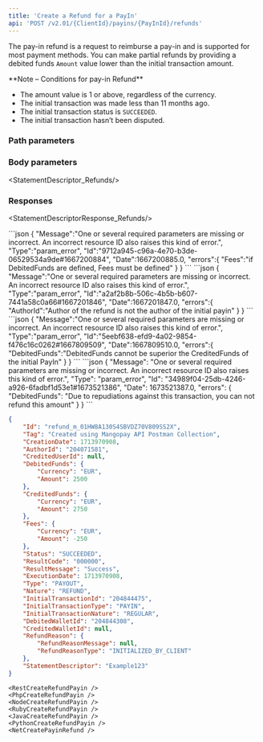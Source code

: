 ```yaml
---
title: 'Create a Refund for a PayIn'  
api: 'POST /v2.01/{ClientId}/payins/{PayInId}/refunds'  
---
```


  

The pay-in refund is a request to reimburse a pay-in and is supported for most payment methods. You can make partial refunds by providing a debited funds `Amount` value lower than the initial transaction amount.  

<Note>  
**Note – Conditions for pay-in Refund** 

- The amount value is 1 or above, regardless of the currency.  
- The initial transaction was made less than 11 months ago.  
- The initial transaction status is `SUCCEEDED`.  
- The initial transaction hasn’t been disputed.
</Note>  

### Path parameters  

<PayInId />  

### Body parameters  

<Tag />  

<AuthorId3 />  

<DebitedFunds7 />  

<Fees6 />  

<StatementDescriptor_Refunds/>

### Responses  

<AccordionGroup>

<Accordion title="200 - Direct debit pay-in refund with StatementDescriptor">  

<IdResponse />  

<TagResponse />  

<CreationDateResponse />  

<AuthorId3Response />  

<CreditedUserIdResponse />  

<DebitedFunds5Response />  

<CreditedFunds3Response />  

<Fees9Response />  

<Status2Response />  

<ResultCodeResponse />  

<ResultMessageResponse />  

<ExecutionDateResponse />  

<TypeResponse />  

<NatureResponse />  

<InitialTransactionId1Response />  

<InitialTransactionType1Response />  

<InitialTransactionNature1Response />  

<DebitedWalletIdResponse />  

<CreditedWalletIdResponse />  

<RefundReasonResponse />

<StatementDescriptorResponse_Refunds/>

</Accordion>

</AccordionGroup>  

<AccordionGroup>  

<Accordion title="400 - Fees parameter must be defined">
```json
{
    "Message":"One or several required parameters are missing or incorrect. An incorrect resource ID also raises this kind of error.",
    "Type":"param_error",
    "Id":"9712a945-c96a-4e70-b3de-06529534a9de#1667200884",
    "Date":1667200885.0,
    "errors":{
        "Fees":"if DebitedFunds are defined, Fees must be defined"
    }
}  
 ``` 
 </Accordion>
<Accordion title="400 - Incorrect AuthorId">
```json
{
    "Message":"One or several required parameters are missing or incorrect. An incorrect resource ID also raises this kind of error.",
    "Type":"param_error",
    "Id":"a2af2b8b-506c-4b5b-b607-7441a58c0a66#1667201846",
    "Date":1667201847.0,
    "errors":{
        "AuthorId":"Author of the refund is not the author of the initial payin"
    }
}  
 ```  
 </Accordion>
<Accordion title="400 - DebitedFunds exceed initial CreditedFunds">
```json
{
    "Message":"One or several required parameters are missing or incorrect. An incorrect resource ID also raises this kind of error.",
    "Type":"param_error",
    "Id":"5eebf638-efd9-4a02-9854-f476c16c0262#1667809509",
    "Date":1667809510.0,
    "errors":{
        "DebitedFunds":"DebitedFunds cannot be superior the CreditedFunds of the initial PayIn"
    }
}  
 ```  
</Accordion>
<Accordion title="400 - The transaction is already disputed">
```json
{
    "Message": "One or several required parameters are missing or incorrect. An incorrect resource ID also raises this kind of error.",
    "Type": "param_error",
    "Id": "34989f04-25db-4246-a926-6fadbf1d53e1#1673521386",
    "Date": 1673521387.0,
    "errors": {
        "DebitedFunds": "Due to repudiations against this transaction, you can not refund this amount"
    }
}  
 ```  
 </Accordion>

</AccordionGroup>  

<ResponseExample>  

```json 200 - Direct debit pay-in refund with StatementDescriptor
{
    "Id": "refund_m_01HW8A130S4SBVDZ70V809SS2X",
    "Tag": "Created using Mangopay API Postman Collection",
    "CreationDate": 1713970908,
    "AuthorId": "204071581",
    "CreditedUserId": null,
    "DebitedFunds": {
        "Currency": "EUR",
        "Amount": 2500
    },
    "CreditedFunds": {
        "Currency": "EUR",
        "Amount": 2750
    },
    "Fees": {
        "Currency": "EUR",
        "Amount": -250
    },
    "Status": "SUCCEEDED",
    "ResultCode": "000000",
    "ResultMessage": "Success",
    "ExecutionDate": 1713970908,
    "Type": "PAYOUT",
    "Nature": "REFUND",
    "InitialTransactionId": "204844475",
    "InitialTransactionType": "PAYIN",
    "InitialTransactionNature": "REGULAR",
    "DebitedWalletId": "204844308",
    "CreditedWalletId": null,
    "RefundReason": {
        "RefundReasonMessage": null,
        "RefundReasonType": "INITIALIZED_BY_CLIENT"
    },
    "StatementDescriptor": "Example123"
}
 ```  

</ResponseExample>  

<RequestExample>  
  
    <RestCreateRefundPayin />
    <PhpCreateRefundPayin />
    <NodeCreateRefundPayin />
    <RubyCreateRefundPayin />
    <JavaCreateRefundPayin />
    <PythonCreateRefundPayin />
    <NetCreatePayinRefund />
  
</RequestExample>
